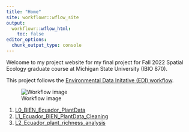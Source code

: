 ```yaml
---
title: "Home"
site: workflowr::wflow_site
output:
  workflowr::wflow_html:
    toc: false
editor_options:
  chunk_output_type: console
---
```


Welcome to my project website for my final project for Fall 2022 Spatial Ecology graduate course at Michigan State University (IBIO 870).

This project follows the [Environmental Data Initative (EDI) workflow](https://environmentaldatainitiative.org/dataset-design/).

![Workflow image](Workflow.png)

1.  [L0_BIEN_Ecuador_PlantData](https://hazeljanderson.github.io/IBIO870_FinalProject/L0_BIEN_Ecuador_PlantData)
2.  [L1_Ecuador_BIEN_PlantData_Cleaning](https://hazeljanderson.github.io/IBIO870_FinalProject/L1_Ecuador_BIEN_PlantData_Cleaning)
3.  [L2_Ecuador_plant_richness_analysis](https://hazeljanderson.github.io/IBIO870_FinalProject/L2_Ecuador_plant_richness_analysis)
